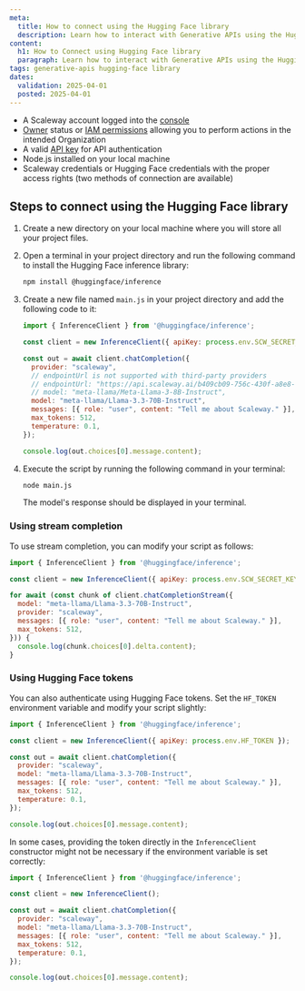 ```yaml
---
meta:
  title: How to connect using the Hugging Face library
  description: Learn how to interact with Generative APIs using the Hugging Face library
content:
  h1: How to Connect using Hugging Face library
  paragraph: Learn how to interact with Generative APIs using the Hugging Face library.
tags: generative-apis hugging-face library
dates:
  validation: 2025-04-01
  posted: 2025-04-01
---
```

<Macro id="requirements" />

- A Scaleway account logged into the [console](https://console.scaleway.com)
- [Owner](/iam/concepts/#owner) status or [IAM permissions](/iam/concepts/#permission) allowing you to perform actions in the intended Organization
- A valid [API key](/iam/how-to/create-api-keys/) for API authentication
- Node.js installed on your local machine
- Scaleway credentials or Hugging Face credentials with the proper access rights (two methods of connection are available)

## Steps to connect using the Hugging Face library

1. Create a new directory on your local machine where you will store all your project files.

2. Open a terminal in your project directory and run the following command to install the Hugging Face inference library:
     ```bash
     npm install @huggingface/inference
     ```

3. Create a new file named `main.js` in your project directory and add the following code to it:
     ```js
     import { InferenceClient } from '@huggingface/inference';

     const client = new InferenceClient({ apiKey: process.env.SCW_SECRET_KEY });

     const out = await client.chatCompletion({
       provider: "scaleway",
       // endpointUrl is not supported with third-party providers
       // endpointUrl: "https://api.scaleway.ai/b409cb09-756c-430f-a8e8-748f88ef4bad",
       // model: "meta-llama/Meta-Llama-3-8B-Instruct",
       model: "meta-llama/Llama-3.3-70B-Instruct",
       messages: [{ role: "user", content: "Tell me about Scaleway." }],
       max_tokens: 512,
       temperature: 0.1,
     });

     console.log(out.choices[0].message.content);
     ```

4. Execute the script by running the following command in your terminal:
     ```bash
     node main.js
     ```
     The model's response should be displayed in your terminal.
    
### Using stream completion

To use stream completion, you can modify your script as follows:
```js
import { InferenceClient } from '@huggingface/inference';

const client = new InferenceClient({ apiKey: process.env.SCW_SECRET_KEY });

for await (const chunk of client.chatCompletionStream({
  model: "meta-llama/Llama-3.3-70B-Instruct",
  provider: "scaleway",
  messages: [{ role: "user", content: "Tell me about Scaleway." }],
  max_tokens: 512,
})) {
  console.log(chunk.choices[0].delta.content);
}
```

### Using Hugging Face tokens

You can also authenticate using Hugging Face tokens. Set the `HF_TOKEN` environment variable and modify your script slightly:
```js
import { InferenceClient } from '@huggingface/inference';

const client = new InferenceClient({ apiKey: process.env.HF_TOKEN });

const out = await client.chatCompletion({
  provider: "scaleway",
  model: "meta-llama/Llama-3.3-70B-Instruct",
  messages: [{ role: "user", content: "Tell me about Scaleway." }],
  max_tokens: 512,
  temperature: 0.1,
});

console.log(out.choices[0].message.content);
```

In some cases, providing the token directly in the `InferenceClient` constructor might not be necessary if the environment variable is set correctly:
```js
import { InferenceClient } from '@huggingface/inference';

const client = new InferenceClient();

const out = await client.chatCompletion({
  provider: "scaleway",
  model: "meta-llama/Llama-3.3-70B-Instruct",
  messages: [{ role: "user", content: "Tell me about Scaleway." }],
  max_tokens: 512,
  temperature: 0.1,
});

console.log(out.choices[0].message.content);
```
